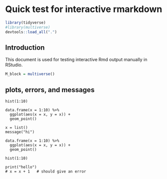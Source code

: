 # Quick test for interactive rmarkdown

```r
library(tidyverse)
#library(multiverse)
devtools::load_all(".")
```

## Introduction

This document is used for testing interactive Rmd output manually in RStudio.

```r
M_block = multiverse()
```

## plots, errors, and messages

```multiverse
hist(1:10)
```

```multiverse
data.frame(x = 1:10) %>%
  ggplot(aes(x = x, y = x)) +
  geom_point()
```


```multiverse
x = list()
message("hi")

data.frame(x = 1:10) %>%
  ggplot(aes(x = x, y = x)) +
  geom_point()

hist(1:10)

print("hello")
# x = x + 1   # should give an error
```
